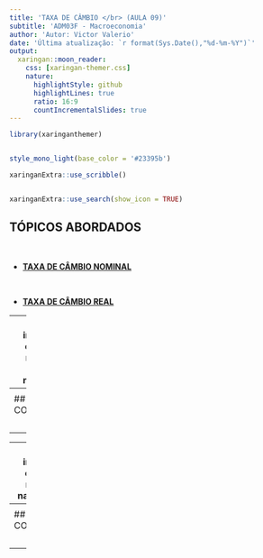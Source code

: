 ```yaml
---
title: 'TAXA DE CÂMBIO </br> (AULA 09)'
subtitle: 'ADM03F - Macroeconomia'
author: 'Autor: Victor Valerio'
date: 'Última atualização: `r format(Sys.Date(),"%d-%m-%Y")`'
output:
  xaringan::moon_reader:
    css: [xaringan-themer.css]
    nature:
      highlightStyle: github
      highlightLines: true
      ratio: 16:9
      countIncrementalSlides: true
---
```





```r


library(xaringanthemer)


style_mono_light(base_color = '#23395b')


```


```r
 

xaringanExtra::use_scribble()


xaringanExtra::use_search(show_icon = TRUE)


```

## TÓPICOS ABORDADOS

</br>

- [**TAXA DE CÂMBIO NOMINAL**](#nominal)

</br>

- [**TAXA DE CÂMBIO REAL**](#real)




---
class: inverse, center, middle 
name: nominal

## TAXA DE CÂMBIO NOMINAL




---
<div style="text-align: justify">

## CONCEITOS

</br>

- 


---
class: inverse, center, middle 
name: real

## TAXA DE CÂMBIO REAL




---
<div style="text-align: justify">

## CONCEITOS

</br>

- 
